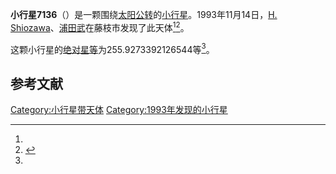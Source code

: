 {{Infobox planet
| bgcolour = #FFFFC0
| name = 7136 Yokohasuo
| symbol = 
| image = 
| caption = 
| discovery = yes
| discovery_ref = 
| discoverer = [[H._Shiozawa|H. Shiozawa]]、[[浦田武|浦田武]]
| discovery_site = [[藤枝市|藤枝市]] 
| discovered = 1993年11月14日
| designations = yes
| mp_name = 
| named_after = 
| alt_names = 1993 VK2/ 1995 CO10
| mp_category = [[主带小行星|主带小行星]]
| orbit_ref = <ref name="a">[http://ssd.jpl.nasa.gov/sbdb.cgi?sstr=7136 7136 Yokohasuo] {{Wayback|url=http://ssd.jpl.nasa.gov/sbdb.cgi?sstr=7136 |date=20201124023243 }}，小行星數據庫瀏覽器（JPL Small-Body Database Browser）－[[美国国家航空航天局|美国国家航空航天局]]喷气推进实验室</ref>
| epoch = 2456400.5 (2013年4月18日更新)
| aphelion = {{convert|2.957948607908405|AU|km|3|abbr=on|lk=out}}
| perihelion = {{convert|2.229204632931847|AU|km|3|abbr=on}}
| semimajor = {{convert|2.593576620420126|AU|km|3|abbr=on}}
| eccentricity = 0.140490157
| period = 1525.622379 [[日|日]]<br />4.18[[儒略年|儒略年]]
| avg_speed = 
| inclination = 15.51210175897886
| asc_node = 81.41960338916022
| mean_anomaly = 
| arg_peri = 255.9273392126544
| satellites = 
| physical_characteristics = yes
| dimensions = 
| mass = 
| density = 
| surface_grav = 
| escape_velocity = 
| sidereal_day = 
| axial_tilt = 
| pole_ecliptic_lat = 
| pole_ecliptic_lon = 
| albedo = 
| temperatures= 
| temp_name1 = 
| mean_temp_1 = 
| max_temp_1 = 
| temp_name2 = 
| max_temp_2 = 
| spectral_type = 
| abs_magnitude = 255.9273392126544
}}

'''小行星7136'''（{{lang-en|7136 Yokohasuo}}）是一颗围绕[[太阳|太阳]][[公转|公转]]的[[小行星|小行星]]。1993年11月14日，[[H._Shiozawa|H. Shiozawa]]、[[浦田武|浦田武]]在藤枝市发现了此天体<ref name="a" /><ref>{{cite news|title=小行星列表|url=http://cfa-www.harvard.edu/iau/lists/NumberedMPs.txt|accessdate=2013-07-08|newspaper=哈佛大学|archive-date=2008-05-17|archive-url=https://web.archive.org/web/20080517010638/http://cfa-www.harvard.edu/iau/lists/NumberedMPs.txt|dead-url=no}}</ref>。

这颗小行星的[[绝对星等|绝对星等]]为255.9273392126544等<ref name="a" />。

==参考文献==
{{reflist}}
{{Minor Planet Number|[[小行星7135|小行星7135]]|[[小行星7137|小行星7137]]}}

{{小天体}}

[[Category:小行星带天体|Category:小行星带天体]]
[[Category:1993年发现的小行星|Category:1993年发现的小行星]]

{{asteroid-stub}}